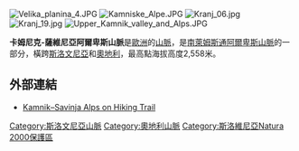 [[Image:Velika_planina_4.JPG|right]]
[[Image:Kamniske_Alpe.JPG|right]]
[[Image:Kranj_06.jpg|right]]
[[Image:Kranj_19.jpg|right]]
[[Image:Upper_Kamnik_valley_and_Alps.JPG|right]]

'''卡姆尼克-薩維尼亞阿爾卑斯山脈'''是[[歐洲|歐洲]]的[[山脈|山脈]]，是[[南萊姆斯通阿爾卑斯山脈|南萊姆斯通阿爾卑斯山脈]]的一部分，橫跨[[斯洛文尼亞|斯洛文尼亞]]和[[奧地利|奧地利]]，最高點海拔高度2,558米。

==外部連結==
*[http://www.hiking-trail.net/mountain_range/kamnik_savinja_alps/3 Kamnik–Savinja Alps on Hiking Trail] {{Wayback|url=http://www.hiking-trail.net/mountain_range/kamnik_savinja_alps/3 |date=20201027202120 }}

{{Slovenia-geo-stub}}
{{Austria-geo-stub}}
[[Category:斯洛文尼亞山脈|Category:斯洛文尼亞山脈]]
[[Category:奧地利山脈|Category:奧地利山脈]]
[[Category:斯洛維尼亞Natura_2000保護區|Category:斯洛維尼亞Natura 2000保護區]]